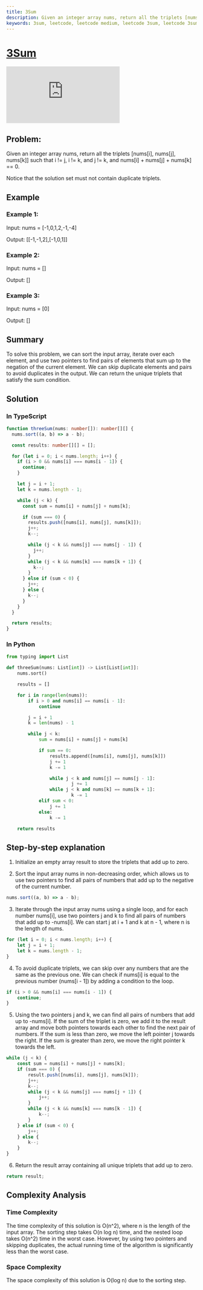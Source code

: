 ```yaml
---
title: 3Sum
description: Given an integer array nums, return all the triplets [nums[i], nums[j], nums[k]] such that i != j, i != k, and j != k, and nums[i] + nums[j] + nums[k] == 0.
keywords: 3sum, leetcode, leetcode medium, leetcode 3sum, leetcode 3sum problem, leetcode 3sum solution, leetcode 3sum explanation, leetcode 3sum walkthrough, leetcode 3sum video, leetcode 3sum animation, leetcode 3sum explanation video, leetcode 3sum explanation animation, leetcode 3sum walkthrough video, leetcode 3sum walkthrough animation, leetcode 3sum problem explanation, leetcode 3sum problem walkthrough, leetcode 3sum problem video, leetcode 3sum problem animation, leetcode 3sum problem explanation video, leetcode 3sum problem explanation animation, leetcode 3sum problem walkthrough video, leetcode 3sum problem walkthrough animation, leetcode 3sum solution explanation, leetcode 3sum solution walkthrough, leetcode 3sum solution video, leetcode 3sum solution animation, leetcode 3sum solution explanation video, leetcode 3sum solution explanation animation, leetcode 3sum solution walkthrough video, leetcode 3sum solution walkthrough animation, leetcode 3sum problem solution explanation, leetcode 3sum problem solution walkthrough, leetcode 3sum problem solution video, leetcode 3sum problem solution animation, leetcode 3sum problem solution explanation video, leetcode 3sum problem solution explanation animation, leetcode 3sum problem solution walkthrough video, leetcode 3sum problem solution walkthrough animation, leetcode 3sum problem explanation solution, leetcode 3sum problem walkthrough solution, leetcode 3sum problem video solution, leetcode 3sum problem animation solution, leetcode 3sum problem explanation video solution, leetcode 3sum problem explanation animation solution, leetcode 3sum problem walkthrough video solution, leetcode 3sum problem walkthrough animation solution, leetcode 3sum solution explanation solution, leetcode 3sum solution walkthrough solution, leetcode 3sum solution video solution, leetcode 3sum solution animation solution, leetcode 3sum solution explanation video solution, leetcode 3sum solution explanation animation solution, leetcode 3sum solution walkthrough video solution, leetcode 3sum solution walkthrough animation solution, leetcode 3sum problem solution explanation solution, leetcode 3sum problem solution walkthrough solution, leetcode 3sum problem solution video solution, leetcode 3sum problem solution animation solution, leetcode 3sum
---
```




# [3Sum](https://leetcode.com/problems/3sum) <DifficultyChip difficulty="medium" />

<div className="iframe-container">
	<iframe className="responsive-iframe" src="https://www.youtube.com/embed/jzZsG8n2R9A"
					title="YouTube video player" frameBorder="0"
					allow="accelerometer; autoplay; clipboard-write; encrypted-media; gyroscope; picture-in-picture"
					allowFullScreen></iframe>
</div>

## Problem:

Given an integer array nums, return all the triplets [nums[i], nums[j], nums[k]] such that i != j, i != k, and j != k, and nums[i] + nums[j] + nums[k] == 0.

Notice that the solution set must not contain duplicate triplets.

## Example

### Example 1:

Input: nums = [-1,0,1,2,-1,-4]

Output: [[-1,-1,2],[-1,0,1]]

### Example 2:

Input: nums = []

Output: []

### Example 3:

Input: nums = [0]

Output: []

## Summary

To solve this problem, we can sort the input array, iterate over each element, and use two pointers to find pairs of elements that sum up to the negation of the current element. We can skip duplicate elements and pairs to avoid duplicates in the output. We can return the unique triplets that satisfy the sum condition.

## Solution

### In TypeScript

```typescript
function threeSum(nums: number[]): number[][] {
  nums.sort((a, b) => a - b);

  const results: number[][] = [];

  for (let i = 0; i < nums.length; i++) {
    if (i > 0 && nums[i] === nums[i - 1]) {
      continue;
    }

    let j = i + 1;
    let k = nums.length - 1;

    while (j < k) {
      const sum = nums[i] + nums[j] + nums[k];

      if (sum === 0) {
        results.push([nums[i], nums[j], nums[k]]);
        j++;
        k--;

        while (j < k && nums[j] === nums[j - 1]) {
          j++;
        }
        while (j < k && nums[k] === nums[k + 1]) {
          k--;
        }
      } else if (sum < 0) {
        j++;
      } else {
        k--;
      }
    }
  }

  return results;
}
```

### In Python

```python
from typing import List

def threeSum(nums: List[int]) -> List[List[int]]:
	nums.sort()

	results = []

	for i in range(len(nums)):
		if i > 0 and nums[i] == nums[i - 1]:
			continue

		j = i + 1
		k = len(nums) - 1

		while j < k:
			sum = nums[i] + nums[j] + nums[k]

			if sum == 0:
				results.append([nums[i], nums[j], nums[k]])
				j += 1
				k -= 1

				while j < k and nums[j] == nums[j - 1]:
						j += 1
				while j < k and nums[k] == nums[k + 1]:
						k -= 1
			elif sum < 0:
				j += 1
			else:
				k -= 1

	return results
```

## Step-by-step explanation

1. Initialize an empty array result to store the triplets that add up to zero.

2. Sort the input array nums in non-decreasing order, which allows us to use two pointers to find all pairs of numbers that add up to the negative of the current number.

```typescript
nums.sort((a, b) => a - b);
```

3. Iterate through the input array nums using a single loop, and for each number nums[i], use two pointers j and k to find all pairs of numbers that add up to -nums[i]. We can start j at i + 1 and k at n - 1, where n is the length of nums.

```typescript
for (let i = 0; i < nums.length; i++) {
	let j = i + 1;
	let k = nums.length - 1;
}
```

4. To avoid duplicate triplets, we can skip over any numbers that are the same as the previous one. We can check if nums[i] is equal to the previous number (nums[i - 1]) by adding a condition to the loop.

```typescript
if (i > 0 && nums[i] === nums[i - 1]) {
    continue;
}
```

5. Using the two pointers j and k, we can find all pairs of numbers that add up to -nums[i]. If the sum of the triplet is zero, we add it to the result array and move both pointers towards each other to find the next pair of numbers. If the sum is less than zero, we move the left pointer j towards the right. If the sum is greater than zero, we move the right pointer k towards the left.

```typescript
while (j < k) {
    const sum = nums[i] + nums[j] + nums[k];
    if (sum === 0) {
        result.push([nums[i], nums[j], nums[k]]);
        j++;
        k--;
        while (j < k && nums[j] === nums[j + 1]) {
            j++;
        }
        while (j < k && nums[k] === nums[k - 1]) {
            k--;
        }
    } else if (sum < 0) {
        j++;
    } else {
        k--;
    }
}
```

6. Return the result array containing all unique triplets that add up to zero.

```typescript
return result;
```

## Complexity Analysis

### Time Complexity

The time complexity of this solution is O(n^2), where n is the length of the input array. The sorting step takes O(n log n) time, and the nested loop takes O(n^2) time in the worst case. However, by using two pointers and skipping duplicates, the actual running time of the algorithm is significantly less than the worst case.

### Space Complexity

The space complexity of this solution is O(log n) due to the sorting step.
